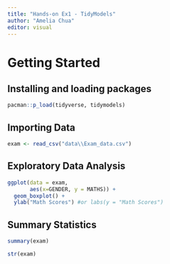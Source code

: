 ```yaml
---
title: "Hands-on Ex1 - TidyModels"
author: "Amelia Chua"
editor: visual
---
```


# Getting Started

## Installing and loading packages

```r
pacman::p_load(tidyverse, tidymodels)
```

## Importing Data

```r
exam <- read_csv("data\\Exam_data.csv")
```

## Exploratory Data Analysis

```r
ggplot(data = exam,
       aes(x=GENDER, y = MATHS)) +
  geom_boxplot() + 
  ylab("Math Scores") #or labs(y = "Math Scores")
```

## Summary Statistics

```r
summary(exam)
```

```r
str(exam)
```
